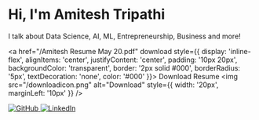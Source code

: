 # Hi, I'm Amitesh Tripathi

I talk about Data Science, AI, ML, Entrepreneurship, Business and more!

<a href="/Amitesh Resume May 20.pdf" download style={{ display: 'inline-flex', alignItems: 'center', justifyContent: 'center', padding: '10px 20px', backgroundColor: 'transparent', border: '2px solid #000', borderRadius: '5px', textDecoration: 'none', color: '#000' }}>
  Download Resume
  <img src="/downloadicon.png" alt="Download" style={{ width: '20px', marginLeft: '10px' }} />
</a>


<div style={{ display: 'flex', justifyContent: 'left', gap: '1rem' }}>
  <a href="https://github.com/theamiteshtripathi" target="_blank" rel="noopener noreferrer">
    <img src="/githublogo.png" alt="GitHub" style={{ width: '40px' }} />
  </a>
  <a href="https://linkedin.com/in/theamiteshtripathi" target="_blank" rel="noopener noreferrer">
    <img src="/linkedinlogo.png" alt="LinkedIn" style={{ width: '40px' }} />
  </a>
</div>



